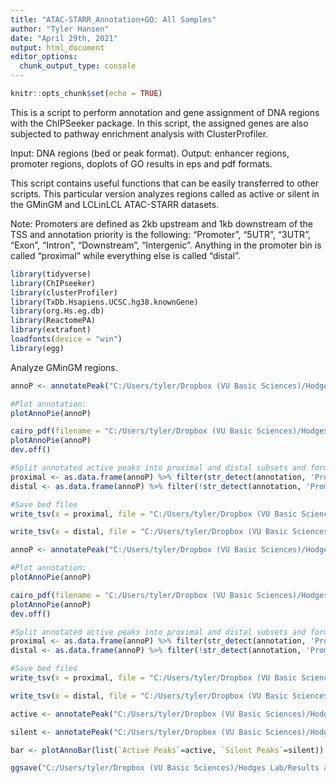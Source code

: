```yaml
---
title: "ATAC-STARR_Annotation+GO: All Samples"
author: "Tyler Hansen"
date: "April 29th, 2021"
output: html_document
editor_options: 
  chunk_output_type: console
---
```


```r
knitr::opts_chunk$set(echo = TRUE)
```

This is a script to perform annotation and gene assignment of DNA regions with the ChIPSeeker package. 
In this script, the assigned genes are also subjected to pathway enrichment analysis with ClusterProfiler.

Input: DNA regions (bed or peak format).
Output: enhancer regions, promoter regions, doplots of GO results in eps and pdf formats.  

This script contains useful functions that can be easily transferred to other scripts. 
This particular version analyzes regions called as active or silent in the GMinGM and LCLinLCL ATAC-STARR datasets. 

Note: Promoters are defined as 2kb upstream and 1kb downstream of the TSS and annotation priority is the following: "Promoter", "5UTR", "3UTR", "Exon", "Intron", "Downstream", "Intergenic". Anything in the promoter bin is called "proximal" while everything else is called "distal". 

```r
library(tidyverse)
library(ChIPseeker)
library(clusterProfiler)
library(TxDb.Hsapiens.UCSC.hg38.knownGene)
library(org.Hs.eg.db)
library(ReactomePA)
library(extrafont)
loadfonts(device = "win")
library(egg)
```

Analyze GMinGM regions. 
```r
annoP <- annotatePeak("C:/Users/tyler/Dropbox (VU Basic Sciences)/Hodges Lab/Results and Data/Bioinformatics/ATAC-STARR_analysis/3_Accre_Local/ATAC-STARR/data/activity/individual/DESeq2_results/bin-method/GM12878inGM12878_active_0.1padj_50-bin.merged.bed", tssRegion = c(-2000, 1000), TxDb = TxDb.Hsapiens.UCSC.hg38.knownGene, annoDb = "org.Hs.eg.db", flankDistance = 5000)

#Plot annotation:
plotAnnoPie(annoP)

cairo_pdf(filename = "C:/Users/tyler/Dropbox (VU Basic Sciences)/Hodges Lab/Results and Data/Bioinformatics/ATAC-STARR_analysis/3_Accre_Local/ATAC-STARR/results/activity/ATAC-STARR_RE_analysis/GM12878_annotation-piechart_active.pdf")
plotAnnoPie(annoP)
dev.off()

#Split annotated active peaks into proximal and distal subsets and format into a 3-column bed. 
proximal <- as.data.frame(annoP) %>% filter(str_detect(annotation, 'Promoter')) %>% dplyr::select(seqnames, start, end) %>% arrange(seqnames, start, end)
distal <- as.data.frame(annoP) %>% filter(!str_detect(annotation, 'Promoter')) %>% dplyr::select(seqnames, start, end) %>% arrange(seqnames, start, end)

#Save bed files
write_tsv(x = proximal, file = "C:/Users/tyler/Dropbox (VU Basic Sciences)/Hodges Lab/Results and Data/Bioinformatics/ATAC-STARR_analysis/3_Accre_Local/ATAC-STARR/data/activity/individual/DESeq2_results/bin-method/GM12878inGM12878_active_0.1padj_50-bin.merged.proximal.bed", col_names = FALSE)

write_tsv(x = distal, file = "C:/Users/tyler/Dropbox (VU Basic Sciences)/Hodges Lab/Results and Data/Bioinformatics/ATAC-STARR_analysis/3_Accre_Local/ATAC-STARR/data/activity/individual/DESeq2_results/bin-method/GM12878inGM12878_active_0.1padj_50-bin.merged.distal.bed", col_names = FALSE)
```

```r
annoP <- annotatePeak("C:/Users/tyler/Dropbox (VU Basic Sciences)/Hodges Lab/Results and Data/Bioinformatics/ATAC-STARR_analysis/3_Accre_Local/ATAC-STARR/data/activity/individual/DESeq2_results/bin-method/GM12878inGM12878_silent_0.1padj_50-bin.merged.bed", tssRegion = c(-2000, 1000), TxDb = TxDb.Hsapiens.UCSC.hg38.knownGene, annoDb = "org.Hs.eg.db", flankDistance = 5000)

#Plot annotation:
plotAnnoPie(annoP)

cairo_pdf(filename = "C:/Users/tyler/Dropbox (VU Basic Sciences)/Hodges Lab/Results and Data/Bioinformatics/ATAC-STARR_analysis/3_Accre_Local/ATAC-STARR/results/activity/ATAC-STARR_RE_analysis/GM12878_annotation-piechart_silent.pdf")
plotAnnoPie(annoP)
dev.off()

#Split annotated active peaks into proximal and distal subsets and format into a 3-column bed. 
proximal <- as.data.frame(annoP) %>% filter(str_detect(annotation, 'Promoter')) %>% dplyr::select(seqnames, start, end) %>% arrange(seqnames, start, end)
distal <- as.data.frame(annoP) %>% filter(!str_detect(annotation, 'Promoter')) %>% dplyr::select(seqnames, start, end) %>% arrange(seqnames, start, end)

#Save bed files
write_tsv(x = proximal, file = "C:/Users/tyler/Dropbox (VU Basic Sciences)/Hodges Lab/Results and Data/Bioinformatics/ATAC-STARR_analysis/3_Accre_Local/ATAC-STARR/data/activity/individual/DESeq2_results/bin-method/GM12878inGM12878_silent_0.1padj_50-bin.merged.proximal.bed", col_names = FALSE)

write_tsv(x = distal, file = "C:/Users/tyler/Dropbox (VU Basic Sciences)/Hodges Lab/Results and Data/Bioinformatics/ATAC-STARR_analysis/3_Accre_Local/ATAC-STARR/data/activity/individual/DESeq2_results/bin-method/GM12878inGM12878_silent_0.1padj_50-bin.merged.distal.bed", col_names = FALSE)
```

```r
active <- annotatePeak("C:/Users/tyler/Dropbox (VU Basic Sciences)/Hodges Lab/Results and Data/Bioinformatics/ATAC-STARR_analysis/3_Accre_Local/ATAC-STARR/data/activity/individual/DESeq2_results/bin-method/GM12878inGM12878_active_0.1padj_50-bin.merged.bed", tssRegion = c(-2000, 1000), TxDb = TxDb.Hsapiens.UCSC.hg38.knownGene, annoDb = "org.Hs.eg.db", flankDistance = 5000)

silent <- annotatePeak("C:/Users/tyler/Dropbox (VU Basic Sciences)/Hodges Lab/Results and Data/Bioinformatics/ATAC-STARR_analysis/3_Accre_Local/ATAC-STARR/data/activity/individual/DESeq2_results/bin-method/GM12878inGM12878_silent_0.1padj_50-bin.merged.bed", tssRegion = c(-2000, 1000), TxDb = TxDb.Hsapiens.UCSC.hg38.knownGene, annoDb = "org.Hs.eg.db", flankDistance = 5000)

bar <- plotAnnoBar(list(`Active Peaks`=active, `Silent Peaks`=silent)) + theme_bw(base_size = 8, base_family = "Arial") + theme(legend.key.size = unit(0.1, "in"), legend.title = element_blank(), plot.title = element_blank(), legend.position = "top", legend.text = element_text(size = 6)) 

ggsave("C:/Users/tyler/Dropbox (VU Basic Sciences)/Hodges Lab/Results and Data/Bioinformatics/ATAC-STARR_analysis/3_Accre_Local/ATAC-STARR/results/activity/ATAC-STARR_RE_analysis/GM12878_annotation-barchart.pdf", plot = bar, device = cairo_pdf, width = 4, height = 2)
```

